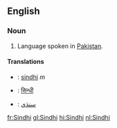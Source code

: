 == English ==

=== Noun ===

#Language spoken in [[Pakistan]].

==== Translations ====

*{{fr}}: [[sindhi]] ''m''
*{{hi}}: [[सिन्धी]]
*{{ar}}: [[سنڌي]]
[[fr:Sindhi]]
[[gl:Sindhi]]
[[hi:Sindhi]]
[[nl:Sindhi]]